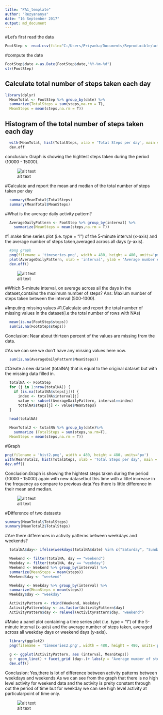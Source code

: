 ---
title: "PA1_template"
author: "Rezyananya"
date: "16 September 2017"
output: md_document
---
#Let's first read the data
```{r echo=TRUE}
FootStep <- read.csv(file="C:/Users/Priyanka/Documents/Reproducible/activity.csv",header = T,sep = ",",stringsAsFactors = FALSE)
```

#compute the date
```{r echo=TRUE}
FootStep$date <-as.Date(FootStep$date,"%Y-%m-%d")
str(FootStep)
```

## Calculate total number of steps taken each day
```{r echo=TRUE}
library(dplyr)
  MeanTotal <- FootStep %>% group_by(date) %>%
  summarize(TotalSteps = sum(steps,na.rm = T),
  MeanSteps = mean(steps,na.rm = T))
```
## Histogram of the total number of steps taken each day
```{r echo=TRUE}
  with(MeanTotal, hist(TotalSteps, xlab = 'Total Steps per day', main = 'Frequency', col = 'red'))
  dev.off
```
conclusion: Graph is showing the hightest steps taken during the period (10000 - 15000). 


![alt text](/users/Priyanka/Documents/Reproducible/hist.png)

#Calculate and report the mean and median of the total number of steps taken per day

```{r echo=TRUE}
  summary(MeanTotal$TotalSteps)
  summary(MeanTotal$MeanSteps)
```

#What is the average daily activity pattern?
```{r echo=TRUE}
  AverageDailyPattern <- FootStep %>% group_by(interval) %>%
    summarize(MeanSteps = mean(steps,na.rm = T))
```  

#1.make time series plot (i.e. type = "l") of the 5-minute interval (x-axis) and the average number of steps taken,averaged across all days (y-axis).  

```{r echo=TRUE}  
  #png graph
  png(filename = 'timeseries.png', width = 480, height = 480, units='px')
  plot(AverageDailyPattern, xlab = 'interval', ylab = 'Average number of steps taken', type   = 'l')
  dev.off()
```

![alt text](/users/Priyanka/Documents/Reproducible/Graphs_Reproducible/timeseries.png)

#Which 5-minute interval, on average across all the days in the dataset,contains the maximum number of steps?
Ans: Maxium number of steps taken between the interval (500-1000).
  
#Imputing missing values
#1.Calculate and report the total number of missing values in the dataset(i.e the total number of rows with NAs) 
```{r echo=TRUE}
  mean(is.na(FootStep$steps))
  sum(is.na(FootStep$steps))
```  

Conclusion: Near about thirteen percent of the values are missing from the data. 

#As we can see we don't have any missing values here now.
```{r echo=TRUE}
  sum(is.na(AverageDailyPattern$MeanSteps))
```  
#Create a new dataset (totalNA) that is equal to the original dataset but with the missing data filled in.
```{r echo=TRUE}
  totalNA <- FootStep
  for (j in 1:nrow(totalNA)) {
    if (is.na(totalNA$steps[j])) {
      index <- totalNA$interval[j]
      value <- subset(AverageDailyPattern, interval==index)
      totalNA$steps[j] <- value$MeanSteps}
  }
  
  head(totalNA)

  MeanTotal2 <- totalNA %>% group_by(date)%>%
    summarize (TotalSteps = sum(steps,na.rm=T),
  MeanSteps = mean(steps,na.rm = T))
```
#Graph
```{r echo=TRUE}
png(filename = 'hist2.png', width = 480, height = 480, units='px')
with(MeanTotal2, hist(TotalSteps, xlab = 'Total Steps per day', main = 'Frequency', col = 'blue'))
dev.off()
```
Conclusion:Graph is showing the hightest steps taken during the period (10000 - 15000) again with new datasetbut this time with a littel increase in the frequency as compare to previous data.Yes there is little difference in their mean and median.

![alt text](/users/Priyanka/Documents/Reproducible/Graphs_Reproducible/hist2.png)

#Difference of two datasets
```{r echo=TRUE}
summary(MeanTotal$TotalSteps)
summary(MeanTotal2$TotalSteps)
```

#Are there differences in activity patterns between weekdays and weekends?
```{r echo=TRUE}
  totalNA$day<- ifelse(weekdays(totalNA$date) %in% c("Saturday", "Sunday"), "weekend",   "weekday")

  Weekend <- filter(totalNA, day == "weekend")
  Weekday <- filter(totalNA, day == "weekday")
  Weekend <- Weekend %>% group_by(interval) %>%
  summarize(MeanSteps = mean(steps)) 
  Weekend$day <- "weekend"

  Weekday <- Weekday %>% group_by(interval) %>%
  summarize(MeanSteps = mean(steps)) 
  Weekday$day <- "weekday"

  ActivityPattern <- rbind(Weekend, Weekday)
  ActivityPattern$day <- as.factor(ActivityPattern$day)
  ActivityPattern$day <- relevel(ActivityPattern$day, "weekend")
```  

#Make a panel plot containing a time series plot (i.e. type = "l") of the 5-minute interval (x-axis) and the average number of steps taken, averaged across all weekday days or weekend days (y-axis).
  
```{r echo=TRUE}
  
  library(ggplot2)
  png(filename = 'timeseries2.png', width = 480, height = 480, units='px')
  
  g <- ggplot(ActivityPattern, aes (interval, MeanSteps))
  g + geom_line() + facet_grid (day~.)+ labs(y = "Average number of steps taken") + labs(x   = "Interval")
  dev.off()
```  
Conclusion: Yes,there is lot of difference between activity patterns between weekdays and weekends.As we can see from the graph that there is no high level activity for weekend data and the activity is preity constant through out the period of time but for weekday we can see high level activity at particularpoint of time only.  
  
![alt text](/users/Priyanka/Documents/Reproducible/Graphs_Reproducible/timeseries2.png)
